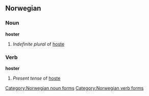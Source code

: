 ==Norwegian==

===Noun===
'''hoster'''

# ''Indefinite plural'' of [[hoste#Norwegian|hoste]]

===Verb===
'''hoster'''

# ''Present tense'' of [[hoste#Norwegian|hoste]]

[[Category:Norwegian noun forms]]
[[Category:Norwegian verb forms]]